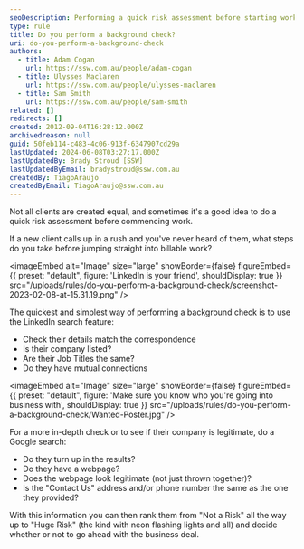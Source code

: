 ```yaml
---
seoDescription: Performing a quick risk assessment before starting work with a new client includes using LinkedIn and Google search to verify their details and company legitimacy.
type: rule
title: Do you perform a background check?
uri: do-you-perform-a-background-check
authors:
  - title: Adam Cogan
    url: https://ssw.com.au/people/adam-cogan
  - title: Ulysses Maclaren
    url: https://ssw.com.au/people/ulysses-maclaren
  - title: Sam Smith
    url: https://ssw.com.au/people/sam-smith
related: []
redirects: []
created: 2012-09-04T16:28:12.000Z
archivedreason: null
guid: 50feb114-c483-4c06-913f-6347907cd29a
lastUpdated: 2024-06-08T03:27:17.000Z
lastUpdatedBy: Brady Stroud [SSW]
lastUpdatedByEmail: bradystroud@ssw.com.au
createdBy: TiagoAraujo
createdByEmail: TiagoAraujo@ssw.com.au
---
```


Not all clients are created equal, and sometimes it's a good idea to do a quick risk assessment before commencing work.

If a new client calls up in a rush and you've never heard of them, what steps do you take before jumping straight into billable work?

<imageEmbed
  alt="Image"
  size="large"
  showBorder={false}
  figureEmbed={{
    preset: "default",
    figure: 'LinkedIn is your friend',
    shouldDisplay: true
  }}
  src="/uploads/rules/do-you-perform-a-background-check/screenshot-2023-02-08-at-15.31.19.png"
/>

The quickest and simplest way of performing a background check is to use the LinkedIn search feature:

- Check their details match the correspondence
- Is their company listed?
- Are their Job Titles the same?
- Do they have mutual connections


<imageEmbed
  alt="Image"
  size="large"
  showBorder={false}
  figureEmbed={{
    preset: "default",
    figure: 'Make sure you know who you\'re going into business with',
    shouldDisplay: true
  }}
  src="/uploads/rules/do-you-perform-a-background-check/Wanted-Poster.jpg"
/>

For a more in-depth check or to see if their company is legitimate, do a Google search:

- Do they turn up in the results?
- Do they have a webpage?
- Does the webpage look legitimate (not just thrown together)?
- Is the "Contact Us" address and/or phone number the same as the one they provided?

With this information you can then rank them from "Not a Risk" all the way up to "Huge Risk" (the kind with neon flashing lights and all) and decide whether or not to go ahead with the business deal.
